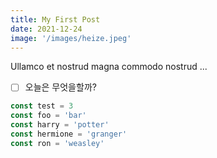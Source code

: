 ```yaml
---
title: My First Post
date: 2021-12-24
image: '/images/heize.jpeg'
---
```



Ullamco et nostrud magna commodo nostrud ...

- [ ] 오늘은 무엇을할까?


<Hello />

```js title="안녕" 
const test = 3
const foo = 'bar'
const harry = 'potter'
const hermione = 'granger'
const ron = 'weasley'
```
